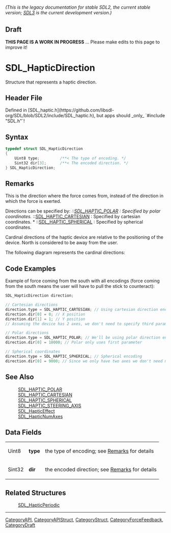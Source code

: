 ====== (This is the legacy documentation for stable SDL2, the current stable version; [https://wiki.libsdl.org/SDL3/ SDL3] is the current development version.) ======

== Draft ==

'''THIS PAGE IS A WORK IN PROGRESS''' ... Please make edits to this page to improve it!
= SDL_HapticDirection =

Structure that represents a haptic direction.

== Header File ==

Defined in [SDL_haptic.h](https://github.com/libsdl-org/SDL/blob/SDL2/include/SDL_haptic.h), but apps should _only_ `#include "SDL.h"`!

== Syntax ==

<syntaxhighlight lang='c'>
typedef struct SDL_HapticDirection
{
    Uint8 type;         /**< The type of encoding. */
    Sint32 dir[3];      /**< The encoded direction. */
} SDL_HapticDirection;</syntaxhighlight>

== Remarks ==

This is the direction where the force comes from, instead of the direction
in which the force is exerted.

Directions can be specified by: '' ::[[SDL_HAPTIC_POLAR]] : Specified by
polar coordinates. '' ::[[SDL_HAPTIC_CARTESIAN]] : Specified by cartesian
coordinates. * ::[[SDL_HAPTIC_SPHERICAL]] : Specified by spherical
coordinates.

Cardinal directions of the haptic device are relative to the positioning of
the device. North is considered to be away from the user.

The following diagram represents the cardinal directions:

== Code Examples ==

Example of force coming from the south with all encodings (force coming from the south means the user will have to pull the stick to counteract):
<syntaxhighlight lang='c++'>
SDL_HapticDirection direction;

// Cartesian directions
direction.type = SDL_HAPTIC_CARTESIAN; // Using cartesian direction encoding.
direction.dir[0] = 0; // X position
direction.dir[1] = 1; // Y position
// Assuming the device has 2 axes, we don't need to specify third parameter.

// Polar directions
direction.type = SDL_HAPTIC_POLAR; // We'll be using polar direction encoding.
direction.dir[0] = 18000; // Polar only uses first parameter

// Spherical coordinates
direction.type = SDL_HAPTIC_SPHERICAL; // Spherical encoding
direction.dir[0] = 9000; // Since we only have two axes we don't need more parameters.
</syntaxhighlight>

== See Also ==

:[[SDL_HAPTIC_POLAR]]
:[[SDL_HAPTIC_CARTESIAN]]
:[[SDL_HAPTIC_SPHERICAL]]
:[[SDL_HAPTIC_STEERING_AXIS]]
:[[SDL_HapticEffect]]
:[[SDL_HapticNumAxes]]


== Data Fields ==

{|
|Uint8
|'''type'''
|the type of encoding; see [[#type|Remarks]] for details
|-
|Sint32
|'''dir'''
|the encoded direction; see [[#type|Remarks]] for details
|}
<!-- <span style="color: green;">There was a [3] attached to '''dir''' but I thought I remembered that we aren't including those details here.  Is that right or should I put it back in because it's important?</span> -->

== Related Structures ==

:[[SDL_HapticPeriodic]]

----
[[CategoryAPI]], [[CategoryAPIStruct]], [[CategoryStruct]], [[CategoryForceFeedback]], [[CategoryDraft]]



